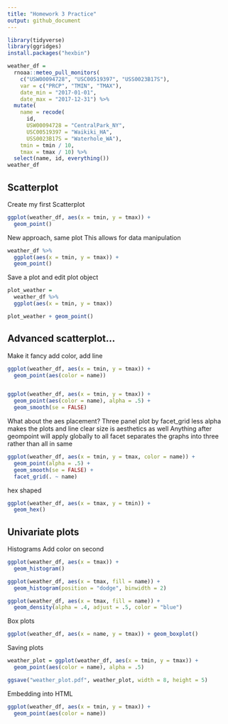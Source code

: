 ```yaml
---
title: "Homework 3 Practice"
output: github_document
---
```


```r
library(tidyverse)
library(ggridges)
install.packages("hexbin")
```

```r
weather_df = 
  rnoaa::meteo_pull_monitors(
    c("USW00094728", "USC00519397", "USS0023B17S"),
    var = c("PRCP", "TMIN", "TMAX"), 
    date_min = "2017-01-01",
    date_max = "2017-12-31") %>%
  mutate(
    name = recode(
      id, 
      USW00094728 = "CentralPark_NY", 
      USC00519397 = "Waikiki_HA",
      USS0023B17S = "Waterhole_WA"),
    tmin = tmin / 10,
    tmax = tmax / 10) %>%
  select(name, id, everything())
weather_df
```

## Scatterplot

Create my first Scatterplot

```r
ggplot(weather_df, aes(x = tmin, y = tmax)) + 
  geom_point()
```

New approach, same plot
This allows for data manipulation 
```r
weather_df %>%
  ggplot(aes(x = tmin, y = tmax)) + 
  geom_point()
```

Save a plot and edit plot object
```r
plot_weather = 
  weather_df %>%
  ggplot(aes(x = tmin, y = tmax)) 

plot_weather + geom_point()

```

## Advanced scatterplot...
Make it fancy add color, add line

```r
ggplot(weather_df, aes(x = tmin, y = tmax)) + 
  geom_point(aes(color = name))


ggplot(weather_df, aes(x = tmin, y = tmax)) + 
  geom_point(aes(color = name), alpha = .5) +
  geom_smooth(se = FALSE)
```

What about the aes placement? 
Three panel plot by facet_grid
less alpha makes the plots and line clear 
size is aesthetics as well 
Anything after geompoint will apply globally to all
facet separates the graphs into three rather than all in same
```r
ggplot(weather_df, aes(x = tmin, y = tmax, color = name)) + 
  geom_point(alpha = .5) +
  geom_smooth(se = FALSE) + 
  facet_grid(. ~ name)
```

hex shaped
```r

ggplot(weather_df, aes(x = tmax, y = tmin)) + 
  geom_hex()
```

## Univariate plots

Histograms
Add color on second
```r
ggplot(weather_df, aes(x = tmax)) + 
  geom_histogram()

ggplot(weather_df, aes(x = tmax, fill = name)) + 
  geom_histogram(position = "dodge", binwidth = 2)
```

```r
ggplot(weather_df, aes(x = tmax, fill = name)) + 
  geom_density(alpha = .4, adjust = .5, color = "blue")
```

Box plots 

```r
ggplot(weather_df, aes(x = name, y = tmax)) + geom_boxplot()
```

Saving plots

```r
weather_plot = ggplot(weather_df, aes(x = tmin, y = tmax)) + 
  geom_point(aes(color = name), alpha = .5) 

ggsave("weather_plot.pdf", weather_plot, width = 8, height = 5)
```

Embedding into HTML

```r



ggplot(weather_df, aes(x = tmin, y = tmax)) + 
  geom_point(aes(color = name))
```

